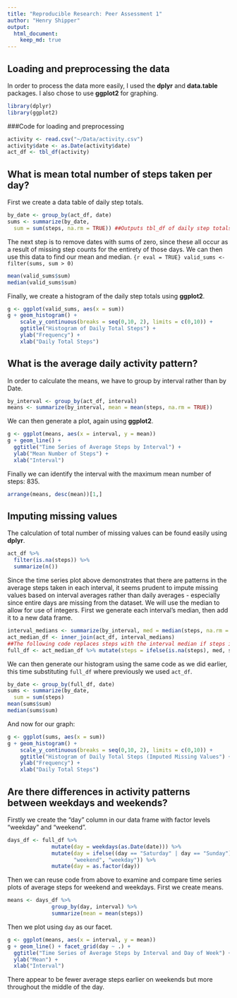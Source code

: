 ```yaml
---
title: "Reproducible Research: Peer Assessment 1"
author: "Henry Shipper"
output: 
  html_document:
    keep_md: true
---
```



## Loading and preprocessing the data
In order to process the data more easily, I used the **dplyr** and 
**data.table** packages. I also chose to use **ggplot2** for graphing.
```r
library(dplyr)
library(ggplot2)
```
###Code for loading and preprocessing
```r
activity <- read.csv("~/Data/activity.csv")
activity$date <- as.Date(activity$date)
act_df <- tbl_df(activity)
```

## What is mean total number of steps taken per day?
First we create a data table of daily step totals.
```r
by_date <- group_by(act_df, date)
sums <- summarize(by_date,
  sum = sum(steps, na.rm = TRUE)) ##Outputs tbl_df of daily step totals
```
The next step is to remove dates with sums of zero, since these all occur as a
result of missing step counts for the entirety of those days. We can then use
this data to find our mean and median.
`{r eval = TRUE} valid_sums <- filter(sums, sum > 0) `
```r
mean(valid_sums$sum)
median(valid_sums$sum)
```
Finally, we create a histogram of the daily step totals using **ggplot2**.
```r
g <- ggplot(valid_sums, aes(x = sum))
g + geom_histogram() + 
    scale_y_continuous(breaks = seq(0,10, 2), limits = c(0,10)) +
    ggtitle("Histogram of Daily Total Steps") +
    ylab("Frequency") +
    xlab("Daily Total Steps")

```
## What is the average daily activity pattern?
In order to calculate the means, we have to group by interval rather than by 
Date.
```r
by_interval <- group_by(act_df, interval)
means <- summarize(by_interval, mean = mean(steps, na.rm = TRUE))
```
We can then generate a plot, again using **ggplot2**.
```r
g <- ggplot(means, aes(x = interval, y = mean))
g + geom_line() +
  ggtitle("Time Series of Average Steps by Interval") +
  ylab("Mean Number of Steps") +
  xlab("Interval")
```
Finally we can identify the interval with the maximum mean number of steps: 835.
```r
arrange(means, desc(mean))[1,]
```
## Imputing missing values
The calculation of total number of missing values can be found easily using 
**dplyr**.
```r
act_df %>%
  filter(is.na(steps)) %>%
  summarize(n())
```
Since the time series plot above demonstrates that there are patterns in the
average steps taken in each interval, it seems prudent to impute missing values 
based on interval averages rather than daily averages - especially since entire 
days are missing from the dataset. We will use the median to allow for use of 
integers. First we generate each interval's median, then add it to a new data 
frame.
```r
interval_medians <- summarize(by_interval, med = median(steps, na.rm = TRUE))
act_median_df <- inner_join(act_df, interval_medians)
##The following code replaces steps with the interval median if steps is NA.
full_df <- act_median_df %>% mutate(steps = ifelse(is.na(steps), med, steps))
```
We can then generate our histogram using the same code as we did earlier, this
time substituting `full_df` where previously we used `act_df`.
```r
by_date <- group_by(full_df, date)
sums <- summarize(by_date,
  sum = sum(steps)
mean(sums$sum)
median(sums$sum)
```
And now for our graph:
```r
g <- ggplot(sums, aes(x = sum))
g + geom_histogram() + 
    scale_y_continuous(breaks = seq(0,10, 2), limits = c(0,10)) +
    ggtitle("Histogram of Daily Total Steps (Imputed Missing Values") +
    ylab("Frequency") +
    xlab("Daily Total Steps")
```
## Are there differences in activity patterns between weekdays and weekends?
Firstly we create the "day" column in our data frame with factor levels 
"weekday" and "weekend".
```r
days_df <- full_df %>% 
              mutate(day = weekdays(as.Date(date))) %>%
              mutate(day = ifelse((day == "Saturday" | day == "Sunday"), 
                     "weekend", "weekday")) %>%
              mutate(day = as.factor(day))
```
Then we can reuse code from above to examine and compare time series plots of 
average steps for weekend and weekdays. First we create means.
```r
means <- days_df %>%
              group_by(day, interval) %>%
              summarize(mean = mean(steps))
```
Then we plot using `day` as our facet.
```r
g <- ggplot(means, aes(x = interval, y = mean))
g + geom_line() + facet_grid(day ~ .) +
  ggtitle("Time Series of Average Steps by Interval and Day of Week") +
  ylab("Mean") +
  xlab("Interval")
```
There appear to be fewer average steps earlier on weekends but more throughout
the middle of the day.